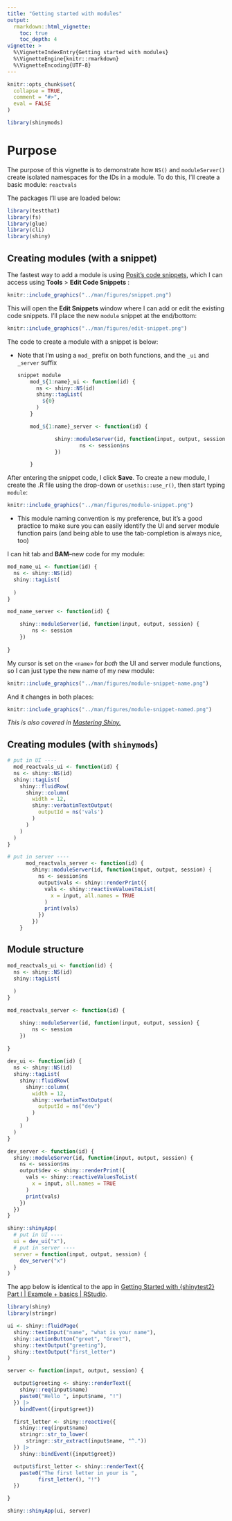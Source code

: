 ```yaml
---
title: "Getting started with modules"
output: 
  rmarkdown::html_vignette:
    toc: true
    toc_depth: 4
vignette: >
  %\VignetteIndexEntry{Getting started with modules}
  %\VignetteEngine{knitr::rmarkdown}
  %\VignetteEncoding{UTF-8}
---
```


```r
knitr::opts_chunk$set(
  collapse = TRUE,
  comment = "#>",
  eval = FALSE
)
```

```r
library(shinymods)
```

# Purpose 

The purpose of this vignette is to demonstrate how `NS()` and `moduleServer()` create isolated namespaces for the IDs in a module. To do this, I'll create a basic module: `reactvals`

The packages I'll use are loaded below: 

```r
library(testthat)
library(fs)
library(glue)
library(cli)
library(shiny)
```

## Creating modules (with a snippet)

The fastest way to add a module is using [Posit's code snippets](https://support.posit.co/hc/en-us/articles/204463668-Code-Snippets), which I can access using **Tools** > **Edit Code Snippets** : 

```r
knitr::include_graphics("../man/figures/snippet.png")
```

This will open the **Edit Snippets** window where I can add or edit the existing code snippets. I'll place the new `module` snippet at the end/bottom:

```r
knitr::include_graphics("../man/figures/edit-snippet.png")
```

The code to create a module with a snippet is below:

-   Note that I'm using a `mod_` prefix on both functions, and the `_ui` and `_server` suffix

    ```r
    snippet module
    	mod_${1:name}_ui <- function(id) {
    	  ns <- shiny::NS(id)
    	  shiny::tagList(
    		${0}
    	  )
    	}
    	
    	mod_${1:name}_server <- function(id) {
    	
    			shiny::moduleServer(id, function(input, output, session) {
    					ns <- session$ns
    			})
    	  
    	}
    ```

After entering the snippet code, I click **Save**. To create a new module, I create the .R file using the drop-down or `usethis::use_r()`, then start typing `module`:

```r
knitr::include_graphics("../man/figures/module-snippet.png")
```

-   This module naming convention is my preference, but it's a good practice to make sure you can easily identify the UI and server module function pairs (and being able to use the tab-completion is always nice, too)

I can hit tab and **BAM**--new code for my module:

```r
mod_name_ui <- function(id) {
  ns <- shiny::NS(id)
  shiny::tagList(
  
  )
}

mod_name_server <- function(id) {

    shiny::moduleServer(id, function(input, output, session) {
        ns <- session
    })
  
}
```

My cursor is set on the `<name>` for *both* the UI and server module functions, so I can just type the new name of my new module:

```r
knitr::include_graphics("../man/figures/module-snippet-name.png")
```

And it changes in both places:

```r
knitr::include_graphics("../man/figures/module-snippet-named.png")
```

*This is also covered in [Mastering Shiny.](https://mastering-shiny.org/scaling-modules.html?q=snippet#exercises-18)* 

## Creating modules (with `shinymods`)

```r
# put in UI ----
  mod_reactvals_ui <- function(id) {
  ns <- shiny::NS(id)
  shiny::tagList(
    shiny::fluidRow(
      shiny::column(
        width = 12,
        shiny::verbatimTextOutput(
          outputId = ns('vals')
        )
      )
    )
  )
}

# put in server ----
      mod_reactvals_server <- function(id) {
        shiny::moduleServer(id, function(input, output, session) {
          ns <- session$ns
          output$vals <- shiny::renderPrint({
            vals <- shiny::reactiveValuesToList(
              x = input, all.names = TRUE
            )
            print(vals)
          })
        })
    }
```


## Module structure 

```r
mod_reactvals_ui <- function(id) {
  ns <- shiny::NS(id)
  shiny::tagList(
  
  )
}

mod_reactvals_server <- function(id) {

    shiny::moduleServer(id, function(input, output, session) {
        ns <- session
    })
  
}
```


```r
dev_ui <- function(id) {
  ns <- shiny::NS(id)
  shiny::tagList(
    shiny::fluidRow(
      shiny::column(
        width = 12,
        shiny::verbatimTextOutput(
          outputId = ns("dev")
        )
      )
    )
  )
}

dev_server <- function(id) {
  shiny::moduleServer(id, function(input, output, session) {
    ns <- session$ns
    output$dev <- shiny::renderPrint({
      vals <- shiny::reactiveValuesToList(
        x = input, all.names = TRUE
      )
      print(vals)
    })
  })
}

shiny::shinyApp(
  # put in UI ----
  ui = dev_ui("x"),
  # put in server ----
  server = function(input, output, session) {
    dev_server("x")
  }
)

```

The app below is identical to the app in [Getting Started with {shinytest2} Part I | Example + basics | RStudio](https://www.youtube.com/watch?v=Gucwz865aqQ).

```r
library(shiny)
library(stringr)

ui <- shiny::fluidPage(
  shiny::textInput("name", "what is your name"),
  shiny::actionButton("greet", "Greet"),
  shiny::textOutput("greeting"),
  shiny::textOutput("first_letter")
)

server <- function(input, output, session) {

  output$greeting <- shiny::renderText({
    shiny::req(input$name)
    paste0("Hello ", input$name, "!")
  }) |>
    bindEvent({input$greet})

  first_letter <- shiny::reactive({
    shiny::req(input$name)
    stringr::str_to_lower(
      stringr::str_extract(input$name, "^."))
  }) |>
    shiny::bindEvent({input$greet})

  output$first_letter <- shiny::renderText({
    paste0("The first letter in your is ",
          first_letter(), "!")
  })

}

shiny::shinyApp(ui, server)
```

